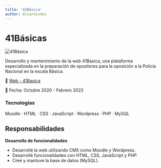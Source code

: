 ```yaml
---
title: '41Básica'
author: AlvaroCodes
---
```


# 41Básicas

<img
  src="/porfolio/images/basica.webp"
  alt="41Básica"
  transition:name="Básica"
/>

Desarrollo y mantenimiento de la web 41Basica, una plataforma especializada en la preparación de opositores para la oposición a la Policía Nacional en la escala Básica.

🔗 [Web - 41Basica](https://web.archive.org/web/20211128091501/http:/41basica.es/)

📅 Fecha: Octubre 2020 - Febrero 2022

### Tecnologías 
Moodle · HTML · CSS · JavaScript · Wordpress · PHP · MySQL

## Responsabilidades

**Desarrollo de funcionalidades**  
- Desarrollé la web utilizando CMS como Moodle y Wordpress.
- Desarrollé funcionalidades con HTML, CSS, JavaScript y PHP.
- Creé y mantuve la base de datos (MySQL).
